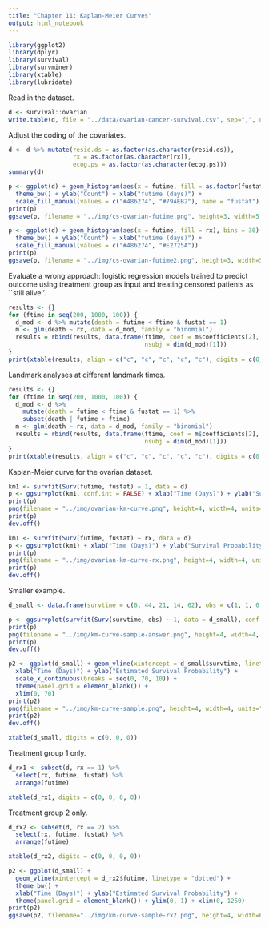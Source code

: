 ```yaml
---
title: "Chapter 11: Kaplan-Meier Curves"
output: html_notebook
---
```


```r
library(ggplot2)
library(dplyr)
library(survival)
library(survminer)
library(xtable)
library(lubridate)
```

Read in the dataset.

```r
d <- survival::ovarian
write.table(d, file = "../data/ovarian-cancer-survival.csv", sep=",", quote=FALSE, row.names=FALSE)
```

Adjust the coding of the covariates.

```r
d <- d %>% mutate(resid.ds = as.factor(as.character(resid.ds)), 
                  rx = as.factor(as.character(rx)), 
                  ecog.ps = as.factor(as.character(ecog.ps)))
summary(d)
```

```r
p <- ggplot(d) + geom_histogram(aes(x = futime, fill = as.factor(fustat)), bins = 30) + 
  theme_bw() + ylab("Count") + xlab("futime (days)") + 
  scale_fill_manual(values = c("#486274", "#79AEB2"), name = "fustat")
print(p)
ggsave(p, filename = "../img/cs-ovarian-futime.png", height=3, width=5, units="in", dpi=300)

p <- ggplot(d) + geom_histogram(aes(x = futime, fill = rx), bins = 30) + 
  theme_bw() + ylab("Count") + xlab("futime (days)") + 
  scale_fill_manual(values = c("#486274", "#E2725A"))
print(p)
ggsave(p, filename = "../img/cs-ovarian-futime2.png", height=3, width=5, units="in", dpi=300)
```

Evaluate a wrong approach: logistic regression models trained to predict outcome using treatment group as input and treating censored patients as ``still alive''. 

```r
results <- {}
for (ftime in seq(200, 1000, 100)) {
  d_mod <- d %>% mutate(death = futime < ftime & fustat == 1)
  m <- glm(death ~ rx, data = d_mod, family = "binomial")
  results = rbind(results, data.frame(ftime, coef = m$coefficients[2], pval = summary(m)$coefficients[2,4], 
                                      nsubj = dim(d_mod)[1]))
}
print(xtable(results, align = c("c", "c", "c", "c", "c"), digits = c(0, 0, 4, 4, 0)), include.rownames = FALSE)
```

Landmark analyses at different landmark times.

```r
results <- {}
for (ftime in seq(200, 1000, 100)) {
  d_mod <- d %>% 
    mutate(death = futime < ftime & fustat == 1) %>%
    subset(death | futime > ftime)
  m <- glm(death ~ rx, data = d_mod, family = "binomial")
  results = rbind(results, data.frame(ftime, coef = m$coefficients[2], pval = summary(m)$coefficients[2,4],
                                      nsubj = dim(d_mod)[1]))
}
print(xtable(results, align = c("c", "c", "c", "c", "c"), digits = c(0, 0, 4, 4, 0)), include.rownames = FALSE)
```

Kaplan-Meier curve for the ovarian dataset.

```r
km1 <- survfit(Surv(futime, fustat) ~ 1, data = d)
p <- ggsurvplot(km1, conf.int = FALSE) + xlab("Time (Days)") + ylab("Survival Probability")
print(p)
png(filename = "../img/ovarian-km-curve.png", height=4, width=4, units="in", res=300)
print(p)
dev.off()
```

```r
km1 <- survfit(Surv(futime, fustat) ~ rx, data = d)
p <- ggsurvplot(km1) + xlab("Time (Days)") + ylab("Survival Probability")
print(p)
png(filename = "../img/ovarian-km-curve-rx.png", height=4, width=4, units="in", res=300)
print(p)
dev.off()
```

Smaller example.

```r
d_small <- data.frame(survtime = c(6, 44, 21, 14, 62), obs = c(1, 1, 0, 1, 1))

p <- ggsurvplot(survfit(Surv(survtime, obs) ~ 1, data = d_small), conf.int = FALSE)
print(p)
png(filename = "../img/km-curve-sample-answer.png", height=4, width=4, units="in", res=300)
print(p)
dev.off()

p2 <- ggplot(d_small) + geom_vline(xintercept = d_small$survtime, linetype = "dotted") + theme_bw() + 
  xlab("Time (Days)") + ylab("Estimated Survival Probability") + 
  scale_x_continuous(breaks = seq(0, 70, 10)) + 
  theme(panel.grid = element_blank()) + 
  xlim(0, 70)
print(p2)
png(filename = "../img/km-curve-sample.png", height=4, width=4, units="in", res=300)
print(p2)
dev.off()

xtable(d_small, digits = c(0, 0, 0))
```

Treatment group 1 only.

```r
d_rx1 <- subset(d, rx == 1) %>%
  select(rx, futime, fustat) %>%
  arrange(futime)

xtable(d_rx1, digits = c(0, 0, 0, 0))
```

Treatment group 2 only.

```r
d_rx2 <- subset(d, rx == 2) %>%
  select(rx, futime, fustat) %>%
  arrange(futime)

xtable(d_rx2, digits = c(0, 0, 0, 0))

p2 <- ggplot(d_small) + 
  geom_vline(xintercept = d_rx2$futime, linetype = "dotted") + 
  theme_bw() + 
  xlab("Time (Days)") + ylab("Estimated Survival Probability") + 
  theme(panel.grid = element_blank()) + ylim(0, 1) + xlim(0, 1250)
print(p2)
ggsave(p2, filename="../img/km-curve-sample-rx2.png", height=4, width=6, units="in", dpi=300)
```

